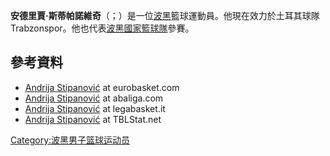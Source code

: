 '''安德里賈·斯蒂帕諾維奇'''（{{lang-sr|Andrija Stipanović}}；{{bd|1986年|12月18日}}）是一位[[波黑|波黑]]籃球運動員。他現在效力於土耳其球隊Trabzonspor。他也代表[[波黑國家籃球隊|波黑國家籃球隊]]參賽。
==參考資料== 
* [http://www.eurobasket.com/player.asp?Cntry=ITA&PlayerID=83540 Andrija Stipanović] {{Wayback|url=http://www.eurobasket.com/player.asp?Cntry=ITA&PlayerID=83540 |date=20130118091744 }} at eurobasket.com
* [http://www.abaliga.com/player/886  Andrija Stipanović] {{Wayback|url=http://www.abaliga.com/player/886 |date=20131112193723 }} at abaliga.com
* [http://web.legabasket.it/player/?id=STI-AND-86  Andrija Stipanović] {{Wayback|url=http://web.legabasket.it/player/?id=STI-AND-86 |date=20131112190029 }} at legabasket.it
* [http://www.tblstat.net/pd.asp?p=2537 Andrija Stipanović] {{Wayback|url=http://www.tblstat.net/pd.asp?p=2537 |date=20170628165044 }} at TBLStat.net
[[Category:波黑男子篮球运动员|Category:波黑男子篮球运动员]]
